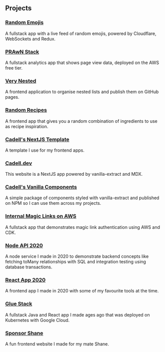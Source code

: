 
<Head />

<Hero />

## Projects

### [Random Emojis](https://emojis.cadell.dev)

A fullstack app with a live feed of random emojis, powered by Cloudflare, WebSockets and Redux.

### [PRAwN Stack](https://prawn.cadell.dev)

A fullstack analytics app that shows page view data, deployed on the AWS free tier.

### [Very Nested](https://verynested.cadell.dev)

A frontend application to organise nested lists and publish them on GitHub pages.

### [Random Recipes](https://recipes.cadell.dev/)

A frontend app that gives you a random combination of ingredients to use as recipe inspiration.

### [Cadell's NextJS Template](https://template.cadell.dev)

A template I use for my frontend apps.

### [Cadell.dev](https://github.com/cadbox1/cadell.dev)

This website is a NextJS app powered by vanilla-extract and MDX.

### [Cadell's Vanilla Components](https://github.com/cadbox1/cadells-vanilla-components)

A simple package of components styled with vanilla-extract and published on NPM so I can use them across my projects.

### [Internal Magic Links on AWS](https://github.com/cadbox1/internal-magic-links-aws-cdk)

A fullstack app that demonstrates magic link authentication using AWS and CDK.

### [Node API 2020](https://github.com/cadbox1/node-api-2020)

A node service I made in 2020 to demonstrate backend concepts like fetching toMany relationships with SQL and integration testing using database transactions.

### [React App 2020](https://github.com/cadbox1/react-app-2020)

A frontend app I made in 2020 with some of my favourite tools at the time.

### [Glue Stack](https://github.com/cadbox1/glue-stack)

A fullstack Java and React app I made ages ago that was deployed on Kubernetes with Google Cloud.

### [Sponsor Shane](https://sponsorshane.com)

A fun frontend website I made for my mate Shane.
